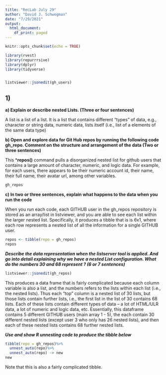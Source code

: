 ```yaml
---
title: "RecLab July 29"
author: "David J. Schwegman"
date: "7/29/2021"
output:
  html_document:
    df_print: paged
---
```


```r
knitr::opts_chunk$set(echo = TRUE)

library(rvest)
library(repurrrsive)
library(dplyr)
library(tidyverse)


listviewer::jsonedit(gh_users)

```

## 1) 

**a) Explain or describe nested Lists.  (Three or four sentences)**

A list is a list of a list. It is a list that contains different "types" of data, e.g., character or string data, numeric data, lists itself (i.e., list of a elements of the same data type)


**b) Open and explore data for Git Hub repos by running the following code gh_repo.  Comment on the structure and arrangement of the data (Two or three sentences)**

This ***repos()** command pulls a disorganized nested list for github users that contains a large amount of character, numeric, and logic data. For example, for each users, there appears to be their numeric account id, their name, their full name, their avatar url, among other variables. 


```r
gh_repos
```

**c)  In two or three sentences, explain what happens to the data when you run the code**

When you run each code, each GITHUB user in the gh_repos repository is stored as an array/list in listviewer, and you are able to see each list within the larger nested list. Specifically, it produces a tibble that is is 6x1, where each row represents a nested list of all the information for a single GITHUB user.  

```r
repos <- tibble(repo = gh_repos)
repos

```


***Describe the data representation when the listserver tool is applied. And go into detail explaining why we have a nested List configuration. What do the numbers 30 and 68 represent ? (6 or 7 sentences)***

```r
listviewer::jsonedit(gh_repos)
```

This produces a data frame that is fairly complicated because each column variable is also a list, and the numbers refers to the lists within each list (i.e., the nested lists). Thus each "top" column is a nested list of 30 lists, but those lists contain further lists, i.e., the first list in the list of 30 contains 68 lists. Each of these lists contain different types of data -- a lot of HTML/ULR data, a lot of numeric and logic data, etc. Essentially, this dataframe contains 5 different GITHUB users (main array 1 - 5), the each contain 30 different nested lists (except user 3 who only has 26 nested lists), and then each of these nested lists contains 68 further nested lists. 


***Use and show R unnesting code to produce the tibble below***

```r
tibble(repo = gh_repos)%>%
  unnest_auto(repo)%>%
  unnest_auto(repo) -> new
new 
```

Note that this is also a fairly complicated tibble. 
